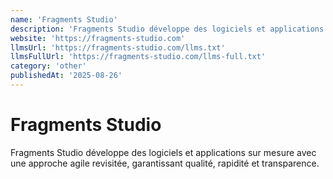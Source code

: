 ```yaml
---
name: 'Fragments Studio'
description: 'Fragments Studio développe des logiciels et applications sur mesure avec une approche agile revisitée, garantissant qualité, rapidité et transparence.'
website: 'https://fragments-studio.com'
llmsUrl: 'https://fragments-studio.com/llms.txt'
llmsFullUrl: 'https://fragments-studio.com/llms-full.txt'
category: 'other'
publishedAt: '2025-08-26'
---
```


# Fragments Studio

Fragments Studio développe des logiciels et applications sur mesure avec une approche agile revisitée, garantissant qualité, rapidité et transparence.
